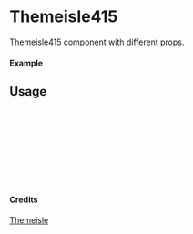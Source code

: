 
<Meta of={Themeisle415} title="Themeisle/Themeisle415" />

# Themeisle415

Themeisle415 component with different props.

#### Example

<Canvas of={Themeisle415.Primary} />

## Usage

```ts
import { Themeisle415 } from "yadl-ui";

const Example = () => {
  return (
      <Themeisle415 />
  );
};

export default Example;
```

#### Credits
[Themeisle](https://themeisle.com/illustrations)
